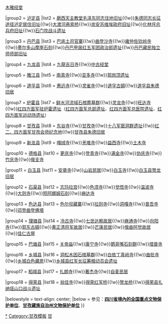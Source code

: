 {{Navbox
|name = 甘孜藏族自治州境内的四川省文物保护单位
|title = [[四川省文物保护单位|甘孜藏族自治州境内的四川省文物保护单位]]
|style = text-align: left;
|state = {{{state<includeonly>|collapsed</includeonly>}}}

|group1 = [[康定县]]
|list1 = [[塔公寺]]{{!w}}[[木雅经堂]]

|group2 = [[泸定县]]
|list2 = [[磨西天主堂|磨西天主教堂毛泽东同志住地旧址]]{{!w}}[[朱德同志长征途径泸定居住旧址]]{{!w}}[[大渡河悬索桥]]{{!w}}[[岚安苏维埃政府旧址]]{{!w}}[[化林坪总兵府旧址]]{{!w}}[[石门坎战斗遗址]]

|group3 = [[丹巴县]]
|list3 =  [[巴底土司官寨]]{{!w}}[[曲登沙寺]]{{!w}}[[雍仲佐钦岭寺]]{{!w}}[[墨尔多山摩崖石刻]]{{!w}}[[丹巴甲居红五军团政治部遗址]]{{!w}}[[丹巴藏民独立师师部旧址]]

|group4 = [[九龙县]]
|list4 = [[九龍吉日寺]]{{!w}}[[中古经堂]]

|group5 = [[雅江县]]
|list5 = [[南真寺]]{{!w}}[[亚多寺]]{{!w}}[[郭岗顶遗址]]

|group6 = [[道孚县]]
|list6 = [[惠远寺]]{{!w}}[[灵雀寺]]{{!w}}[[道孚古碉]]{{!w}}[[道孚县朱德旧居]]

|group7 = [[炉霍县]]
|list7 = [[鲜水河流域石棺葬墓群]]{{!w}}[[灵龙寺]]{{!w}}[[旺达寺]]{{!w}}[[红四方面军驻炉霍遗址]]（[[红四方面军总部遗址]]、[[红四方面军总医院遗址]]、[[红四方面军运动场遗址]]）

|group8 = [[甘孜县]]
|list8 = [[东谷寺]]{{!w}}[[甘孜寺]]{{!w}}[[十八军窑洞群遗址]]{{!w}}[[红二、四方面军甘孜会师纪念地]]{{!w}}[[甘孜县朱德旧居]]

|group9 = [[新龙县]]
|list9 = [[嘎绒寺]]{{!w}}[[羌堆寺]]{{!w}}[[益西寺]]{{!w}}[[土木寺]]

|group10 = [[德格县]]
|list10 = [[更庆寺]]{{!w}}[[登青寺]]{{!w}}[[满金寺]]{{!w}}[[协庆寺]]{{!w}}[[竹庆寺]]{{!w}}[[俄支寺]]

|group11 = [[白玉县]]
|list11 = [[安章寺]]{{!w}}[[山岩民居]]{{!w}}[[白玉寺]]{{!w}}[[白玉县贺龙旧居]] 

|group12 = [[石渠县]]
|list12 = [[志玛拉宫]]{{!w}}[[色须寺]]{{!w}}[[觉悟寺]]{{!w}}[[温波寺]]{{!w}}[[大则寺]]{{!w}}[[照阿娜姆石刻]]{{!w}}[[麻达寺]]

|group13 = [[色达县]]
|list13 = [[色尔坝藏寨]]{{!w}}[[拉则寺]]{{!w}}[[洞嘎寺]]{{!w}}[[普吾寺]]{{!w}}[[邓登曲登佛塔]]

|group14 = [[理塘县]]
|list14 = [[冷古寺]]{{!w}}[[七世达赖故居]]{{!w}}[[麻通寺]]{{!w}}[[向阳寺]]{{!w}}[[郭东古碉]]{{!w}}[[黄正清将军故居]]{{!w}}[[芒康民居]]{{!w}}[[俄曲阿觉故居]]{{!w}}[[佳仁古屋]]

|group15 = [[巴塘县]]
|list15 = [[巴塘关帝庙|关帝庙]]{{!w}}[[康宁寺]]{{!w}}[[鹦哥嘴石刻群]]{{!w}}[[措普寺]]

|group16 = [[乡城县]]
|list16 = [[洞松木因石棺墓群]]{{!w}}[[白依丁真岭寺]]{{!w}}[[曲批寺]]{{!w}}[[乡城白色藏房]]{{!w}}[[乡城县红军长征筹粮动员会遗址]]

|group17 = [[稻城县]]
|list17 = [[扎朗寺]]{{!w}}[[著杰寺]]{{!w}}[[自麦民居]]

|group18 = [[得荣县]]
|list18 = [[翁佳寺]]{{!w}}[[得荣红军桥]]{{!w}}[[贺龙桥]]{{!w}}[[得荣县扎纳垭山口战斗遗址]]

|belowstyle = text-align: center;
|below = 参见：'''[[四川全国重点文物保护单位列表|四川省境內的全国重点文物保护单位]]'''、'''[[甘孜藏族自治州文物保护单位]]'''
}}<noinclude>
[[Category:甘孜文物保护单位|*]]
[[Category:甘孜模板]]
[[Category:四川省文物保护单位模板|甘]]
</noinclude>